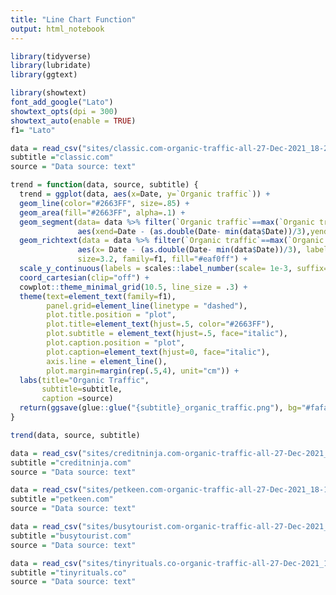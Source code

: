 ```yaml
---
title: "Line Chart Function"
output: html_notebook
---
```


```r
library(tidyverse)
library(lubridate)
library(ggtext)

library(showtext)
font_add_google("Lato")
showtext_opts(dpi = 300)
showtext_auto(enable = TRUE)
f1= "Lato"
```

```r
data = read_csv("sites/classic.com-organic-traffic-all-27-Dec-2021_18-21-47.csv",show_col_types = FALSE)
subtitle ="classic.com"
source = "Data source: text"
```

```r
trend = function(data, source, subtitle) {
  trend = ggplot(data, aes(x=Date, y=`Organic traffic`)) +
  geom_line(color="#2663FF", size=.85) +
  geom_area(fill="#2663FF", alpha=.1) +
  geom_segment(data= data %>% filter(`Organic traffic`==max(`Organic traffic`)),
               aes(xend=Date - (as.double(Date- min(data$Date))/3),yend=`Organic traffic`)) +
  geom_richtext(data = data %>% filter(`Organic traffic`==max(`Organic traffic`)),
               aes(x= Date - (as.double(Date- min(data$Date))/3), label=glue::glue("Max Organic Traffic:<br><span style='color:#2663FF;'>**{scales::comma(`Organic traffic`)}**</span> on<br>{Date}")),
               size=3.2, family=f1, fill="#eaf0ff") +
  scale_y_continuous(labels = scales::label_number(scale= 1e-3, suffix="k"), limits=c(0,NA), expand = expansion(mult = c(0, .2))) +
  coord_cartesian(clip="off") +
  cowplot::theme_minimal_grid(10.5, line_size = .3) +
  theme(text=element_text(family=f1),
        panel.grid=element_line(linetype = "dashed"),
        plot.title.position = "plot",
        plot.title=element_text(hjust=.5, color="#2663FF"),
        plot.subtitle = element_text(hjust=.5, face="italic"),
        plot.caption.position = "plot",
        plot.caption=element_text(hjust=0, face="italic"),
        axis.line = element_line(),
        plot.margin=margin(rep(.5,4), unit="cm")) +
  labs(title="Organic Traffic", 
       subtitle=subtitle, 
       caption =source)
  return(ggsave(glue::glue("{subtitle}_organic_traffic.png"), bg="#fafafa", height=5, width=6.5))
}

trend(data, source, subtitle)
```

```r
data = read_csv("sites/creditninja.com-organic-traffic-all-27-Dec-2021_18-21-18.csv",show_col_types = FALSE)
subtitle ="creditninja.com"
source = "Data source: text"
```

```r
data = read_csv("sites/petkeen.com-organic-traffic-all-27-Dec-2021_18-14-03.csv",show_col_types = FALSE)
subtitle ="petkeen.com"
source = "Data source: text"
```

```r
data = read_csv("sites/busytourist.com-organic-traffic-all-27-Dec-2021_18-00-53.csv",show_col_types = FALSE)
subtitle ="busytourist.com"
source = "Data source: text"
```

```r
data = read_csv("sites/tinyrituals.co-organic-traffic-all-27-Dec-2021_17-59-03.csv",show_col_types = FALSE)
subtitle ="tinyrituals.co"
source = "Data source: text"
```






